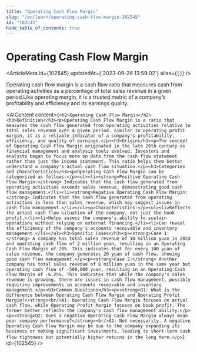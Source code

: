 ```yaml
---
title: "Operating Cash Flow Margin"
slug: "/en/learn/operating-cash-flow-margin-102545"
id: "102545"
hide_table_of_contents: true
---
```



# Operating Cash Flow Margin

<ArticleMeta id={102545} updatedAt={'2023-09-26 13:59:02'} alias={`[]`} />
<div className='border-solid border-b border-t-0 my-4 border-[var(--ifm-color-gray-300)]' />

Operating cash flow margin is a cash flow ratio that measures cash from operating activities as a percentage of total sales revenue in a given period.Like operating margin, it is a trusted metric of a company’s profitability and efficiency and its earnings quality.

<AIContent content={`<h2>Operating Cash Flow Margin</h2><h3>Definition</h3><p>Operating Cash Flow Margin is a ratio that measures the cash flow generated from operating activities relative to total sales revenue over a given period. Similar to operating profit margin, it is a reliable indicator of a company's profitability, efficiency, and quality of earnings.</p><h3>Origin</h3><p>The concept of Operating Cash Flow Margin originated in the late 20th century as financial management and analysis tools evolved. Investors and analysts began to focus more on data from the cash flow statement rather than just the income statement. This ratio helps them better understand a company's actual cash flow situation.</p><h3>Categories and Characteristics</h3><p>Operating Cash Flow Margin can be categorized as follows:</p><ul><li><strong>Positive Operating Cash Flow Margin:</strong> Indicates that the cash flow generated from operating activities exceeds sales revenue, demonstrating good cash flow management.</li><li><strong>Negative Operating Cash Flow Margin:</strong> Indicates that the cash flow generated from operating activities is less than sales revenue, which may suggest issues in cash flow management.</li></ul><p>Characteristics:</p><ul><li>Reflects the actual cash flow situation of the company, not just the book profit.</li><li>Helps assess the company's ability to sustain operations without relying on external financing.</li><li>Can reveal the efficiency of the company's accounts receivable and inventory management.</li></ul><h3>Specific Cases</h3><p><strong>Case 1:</strong> A company has total sales revenue of 10 million yuan in 2023 and operating cash flow of 2 million yuan, resulting in an Operating Cash Flow Margin of 20%. This indicates that for every 100 yuan of sales revenue, the company generates 20 yuan of cash flow, showing good cash flow management.</p><p><strong>Case 2:</strong> Another company has total sales revenue of 8 million yuan in the same year but operating cash flow of -500,000 yuan, resulting in an Operating Cash Flow Margin of -6.25%. This indicates that while the company's sales revenue is growing, there are issues in cash flow management, possibly requiring improvements in accounts receivable and inventory management.</p><h3>Common Questions</h3><p><strong>Q1: What is the difference between Operating Cash Flow Margin and Operating Profit Margin?</strong><br/>A1: Operating Cash Flow Margin focuses on actual cash flow, while Operating Profit Margin focuses on book profit. The former better reflects the company's cash flow management ability.</p><p><strong>Q2: Does a negative Operating Cash Flow Margin always mean poor company performance?</strong><br/>A2: Not necessarily. A negative Operating Cash Flow Margin may be due to the company expanding its business or making significant investments, leading to short-term cash flow tightness but potentially higher returns in the long term.</p>`} id={102545} />

